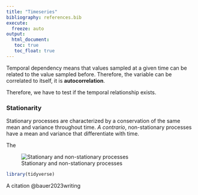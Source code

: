 ```yaml
---
title: "Timeseries"
bibliography: references.bib
execute: 
  freeze: auto
output: 
  html_document:
   toc: true
   toc_float: true
---
```


Temporal dependency means that values sampled at a given time can be related to the value sampled before. Therefore, the variable can be correlated to itself, it is **autocorrelation**.

Therefore, we have to test if the temporal relationship exists.

### Stationarity

Stationary processes are characterized by a conservation of the same mean and variance throughout time. *A contrario*, non-stationary processes have a mean and variance that differentiate with time.

The

![Stationary and non-stationary processes](C:/Users\User\OneDrive\Bureau\MODE\M2\OCR\Stationarycomparison.png)

```r
library(tidyverse)
```

A citation @bauer2023writing
